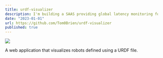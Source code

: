 ```yaml
---
title: urdf-visualizer
description: I'm building a SAAS providing global latency monitoring for your APIs and websites from edge locations around the world. Have you ever wondered how fast your API is in any part of the world? Planetfall allows you to find out and monitor it continuously.
date: "2023-01-01"
url: https://github.com/Tom0Brien/urdf-visualizer
published: true
---
```


[![](/planetfall.png)](https://planetfall.io)

A web application that visualizes robots defined using a URDF file.
